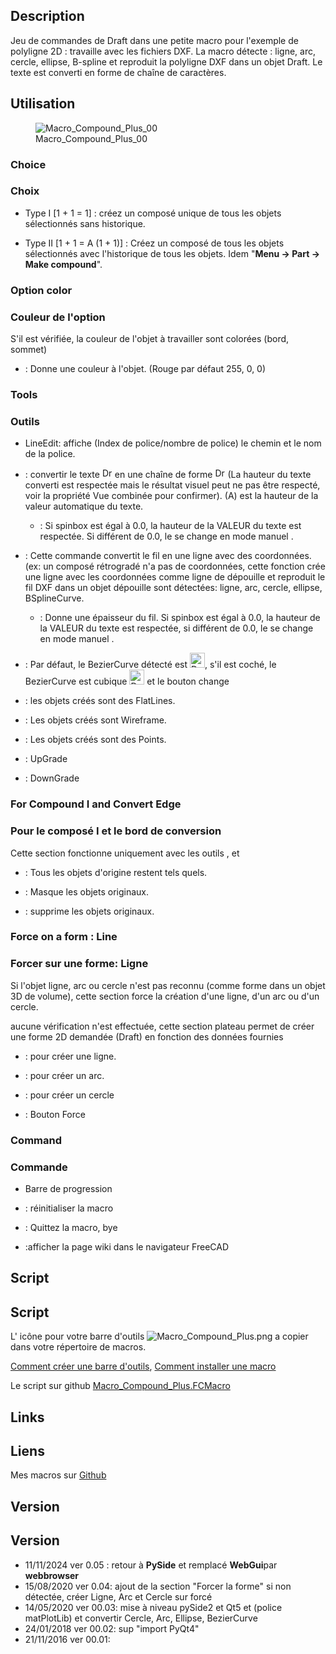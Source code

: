 <languages/>

<div class="mw-translate-fuzzy">
{{Macro/fr
|Name=Macro Compound Plus
|Description=Jeu de commandes de Draft dans une petite macro pour l'exemple de polyligne 2D : travaille avec les fichiers DXF. La macro détecte : ligne, arc, cercle, ellipse, B-spline et reproduit la polyligne DXF dans un objet Draft. Le texte est converti en forme de chaîne de caractères.
|Author=Mario52
|Version=00.05
|Date=2024-11-11
|FCVersion= 0.21.2 et plus
|Download=[https://wiki.freecad.org/images/f/fd/Macro_Compound_Plus.png Icône de la barre d'outils]
}}
</div>

==Description==

Jeu de commandes de Draft dans une petite macro pour l'exemple de polyligne 2D : travaille avec les fichiers DXF. La macro détecte : ligne, arc, cercle, ellipse, B-spline et reproduit la polyligne DXF dans un objet Draft. Le texte est converti en forme de chaîne de caractères.

{{Codeextralink|https://gist.githubusercontent.com/mario52a/7be361a8c489deec918f664fdcfc4394/raw/2d12268123cbd38a3fba10fff1c7f35837cd3325/Macro_Compound_Plus.FCMacro}}

<span id="Usage"></span>
==Utilisation==

[[File:Macro Compound Plus 00.png|Macro_Compound_Plus_00]]

<div lang="en" dir="ltr" class="mw-content-ltr">
===Choice===
</div>

<div class="mw-translate-fuzzy">
=== Choix ===
*{{Button|[[Image:Part_Compound.svg|16px]] Compound I}} Type I [1 + 1 = 1] : créez un composé unique de tous les objets sélectionnés sans historique.
*{{Button|[[Image:Part_Compound.svg|16px]] Compound II}} Type II [1 + 1 = A (1 + 1)] : Créez un composé de tous les objets sélectionnés avec l'historique de tous les objets. Idem "'''Menu → Part → Make compound'''".
</div>

<div lang="en" dir="ltr" class="mw-content-ltr">
==={{CheckBox}} Option color===
</div>

<div class="mw-translate-fuzzy">
=== {{CheckBox}} Couleur de l'option ===
S'il {{CheckBox}} est vérifiée, la couleur de l'objet à travailler sont colorées (bord, sommet)
*{{Button|{{ColoredText|#ff0000|[[Image:Workbench_Image.svg|16px]] Color}} }} : Donne une couleur à l'objet. (Rouge par défaut 255, 0, 0)
</div>

<div lang="en" dir="ltr" class="mw-content-ltr">
===Tools===
</div>

<div class="mw-translate-fuzzy">
=== Outils ===
* LineEdit: affiche (Index de police/nombre de police) le chemin et le nom de la police.
*{{Button|[[File:Draft_Text.svg|16px]] Convert Text (A)}} : convertir le texte [[File:Draft_Text.svg|16px]] en une chaîne de forme [[File:Draft_ShapeString.svg|16px]] (La hauteur du texte converti est respectée mais le résultat visuel peut ne pas être respecté, voir la propriété Vue combinée pour confirmer). (A) est la hauteur de la valeur automatique du texte.
**{{SpinBox|0,00 Auto}} : Si spinbox est égal à 0.0, la hauteur de la VALEUR du texte est respectée. Si différent de 0.0, le {{Button|[[File:Draft_Text.svg|16px]] Convert Text (A)}} se change en mode manuel {{Button|[[File:Draft_Text.svg|16px]] Convert Text (M)}}.
</div>

*{{Button|[[File:Draft_Line.svg|16px]] Convert Wire (A)}} : Cette commande convertit le fil en une ligne avec des coordonnées. (ex: un composé rétrogradé n'a pas de coordonnées, cette fonction crée une ligne avec les coordonnées comme ligne de dépouille et reproduit le fil DXF dans un objet dépouille sont détectées: ligne, arc, cercle, ellipse, BSplineCurve.
**{{SpinBox|0,00 Auto}} : Donne une épaisseur du fil. Si spinbox est égal à 0.0, la hauteur de la VALEUR du texte est respectée, si différent de 0.0, le {{Button|[[Image:Draft_Line.svg|16px]] Convert Wire (A)}} se change en mode manuel {{Button|Convert Wire (M)}}.
*{{CheckBox|[[Image:Draft_BezCurve.svg|16px]] BezierCurve}} : Par défaut, le BezierCurve détecté est [[Image:Draft_BezCurve.svg|24px]], s'il est coché, le BezierCurve est cubique [[Image:Draft_CubicBezCurve.svg|24px]] et le bouton change {{CheckBox|TRUE|[[Image:Draft_CubicBezCurve.svg|16px]] Cubic BezierCurve}}

*{{RadioButton|TRUE|[[Image:Std_DrawStyleFlatLines.svg|16px]] FlatLines}} : les objets créés sont des FlatLines.
*{{RadioButton|[[Image:Std_DrawStyleWireFrame.svg|16px]] Wireframe}} : Les objets créés sont Wireframe.
*{{RadioButton|[[Image:Std_DrawStylePoints.svg|16px]] Points}} : Les objets créés sont des Points.
*{{Button|[[File:Draft_Upgrade.svg|16px]] UpGrade}} : UpGrade
*{{Button|[[File:Draft_Downgrade.svg|16px]] DownGrade}} : DownGrade

<div lang="en" dir="ltr" class="mw-content-ltr">
===For Compound I and Convert Edge===
</div>

<div class="mw-translate-fuzzy">
=== Pour le composé I et le bord de conversion ===
Cette section fonctionne uniquement avec les outils {{Button|[[Image:Part_Compound.svg|16px]] Compound I}},  {{Button|[[File:Draft_Text.svg|16px]] Convert Text (A)}} et {{Button|[[File:Draft_Line.svg|16px]] Convert Wire (A)}}
*{{RadioButton|TRUE|None}} : Tous les objets d'origine restent tels quels.
*{{RadioButton|Hidden original objest(s)}} :  Masque les objets originaux.
*{{RadioButton|Delete original objest(s)}} : supprime les objets originaux.
</div>

<div lang="en" dir="ltr" class="mw-content-ltr">
===Force on a form : Line===
</div>

<div class="mw-translate-fuzzy">
=== Forcer sur une forme: Ligne ===
Si l'objet ligne, arc ou cercle n'est pas reconnu (comme forme dans un objet 3D de volume), cette section force la création d'une ligne, d'un arc ou d'un cercle.
</div>

aucune vérification n'est effectuée, cette section plateau permet de créer une forme 2D demandée (Draft) en fonction des données fournies

*{{RadioButton|TRUE|[[Image:Draft_Line.svg|16px]] Lines}} : pour créer une ligne.
*{{RadioButton|[[Image:Draft_Arc.svg|16px]] Arc}} : pour créer un arc.
*{{RadioButton|[[Image:Draft_Circle.svg|16px]] Circle}} : pour créer un cercle
*{{Button|[[Image:Draft_Line.svg|16px]] Force on : Line}} : Bouton Force

<div lang="en" dir="ltr" class="mw-content-ltr">
===Command===
</div>

<div class="mw-translate-fuzzy">
=== Commande ===
*Barre de progression
*{{Button|Reset}} : réinitialiser la macro
*{{Button|Quit}} : Quittez la macro, bye
*{{Button|Help}} :afficher la page wiki dans le navigateur FreeCAD
</div>

<div lang="en" dir="ltr" class="mw-content-ltr">
==Script==
</div>

<div class="mw-translate-fuzzy">
==Script==
L' icône pour votre barre d'outils [[File:Macro Compound Plus.png]] a copier dans votre répertoire de macros.
</div>  

[[Customize_Toolbars/fr|Comment créer une barre d'outils]],  [[How_to_install_macros/fr|Comment installer une macro]]

Le script sur github [https://gist.github.com/mario52a/7be361a8c489deec918f664fdcfc4394 Macro_Compound_Plus.FCMacro]

<div lang="en" dir="ltr" class="mw-content-ltr">
==Links==
</div>

<div class="mw-translate-fuzzy">
==Liens==
Mes macros sur [https://gist.github.com/mario52a Github]
</div>

<div lang="en" dir="ltr" class="mw-content-ltr">
==Version==
</div>

<div class="mw-translate-fuzzy">
==Version==
*11/11/2024 ver 0.05  : retour à '''PySide''' et remplacé '''WebGui'''par '''webbrowser'''
*15/08/2020 ver 0.04: ajout de la section "Forcer la forme" si non détectée, créer Ligne, Arc et Cercle sur forcé
*14/05/2020 ver 00.03: mise à niveau pySide2 et Qt5 et (police matPlotLib) et convertir Cercle, Arc, Ellipse, BezierCurve
*24/01/2018 ver 00.02: sup "import PyQt4"
*21/11/2016 ver 00.01:
</div>